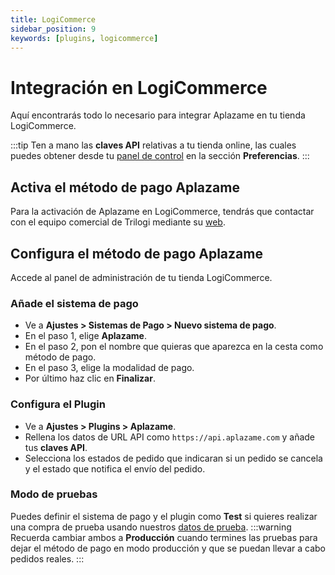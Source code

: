 ```yaml
---
title: LogiCommerce
sidebar_position: 9
keywords: [plugins, logicommerce]
---
```

# Integración en LogiCommerce
Aquí encontrarás todo lo necesario para integrar Aplazame en tu tienda LogiCommerce.

:::tip
  Ten a mano las **claves API** relativas a tu tienda online, las cuales puedes obtener desde tu [panel de control](https://vendors.aplazame.com/) en la sección **Preferencias**.
:::

## Activa el método de pago Aplazame
Para la activación de Aplazame en LogiCommerce, tendrás que contactar con el equipo comercial de Trilogi mediante su [web](https://www.logicommerce.com/es/).

## Configura el método de pago Aplazame
Accede al panel de administración de tu tienda LogiCommerce.

### Añade el sistema de pago
- Ve a **Ajustes > Sistemas de Pago > Nuevo sistema de pago**.
- En el paso 1, elige **Aplazame**.
- En el paso 2, pon el nombre que quieras que aparezca en la cesta como método de pago.
- En el paso 3, elige la modalidad de pago.
- Por último haz clic en **Finalizar**.

### Configura el Plugin
- Ve a **Ajustes > Plugins > Aplazame**.
- Rellena los datos de URL API como `https://api.aplazame.com` y añade tus **claves API**.
- Selecciona los estados de pedido que indicaran si un pedido se cancela y el estado que notifica el envío del pedido.

### Modo de pruebas
Puedes definir el sistema de pago y el plugin como **Test** si quieres realizar una compra de prueba usando nuestros [datos de prueba](../../api/test-environment/test-data/).
:::warning
  Recuerda cambiar ambos a **Producción** cuando termines las pruebas para dejar el método de pago en modo producción y que se puedan llevar a cabo pedidos reales.
:::
